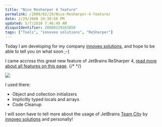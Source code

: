 ```yaml
---
title: "Nice Resharper 4 feature"
permalink: /2008/02/29/Nice-Resharper-4-feature/
date: 2/29/2008 10:30:50 PM
updated: 5/7/2010 7:46:49 AM
disqusIdentifier: 20080229103050
tags: ["Tools", "innoveo solutions", "ReSharper"]
---
```

Today I am developing for my company [innoveo solutions](http://www.innoveo.com), and hope to be able to tell you on what soon ;-)

I came accross this great new feature of JetBrains ReSharper 4, [read more about all features on this page](http://www.jetbrains.net/confluence/display/ReSharper/ReSharper+4.0+EAP+Notes).
{/* <!-- more --> */}

![](http://farm4.static.flickr.com/3263/2300267804_4ed7859fee_o_d.gif) 

I used there:

*   Object and collection initializers
*   Implicitly typed locals and arrays
*   Code Cleanup 

I will soon have to tell more about the usage of JetBrains [Team City](http://www.jetbrains.com/teamcity/) by [innoveo solutions](http://www.innoveo.com) and personally!
